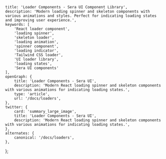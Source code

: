     title: 'Loader Components - Sera UI Component Library',
    description: 'Modern loading spinner and skeleton components with various animations and styles. Perfect for indicating loading states and improving user experience.',
    keywords: [
        'React loader component',
        'loading spinner',
        'skeleton loader',
        'loading animation',
        'spinner component',
        'loading indicator',
        'Tailwind CSS loader',
        'UI loader library',
        'loading states',
        'Sera UI components'
    ],
    openGraph: {
        title: 'Loader Components - Sera UI',
        description: 'Modern React loading spinner and skeleton components with various animations for indicating loading states.',
        type: 'article',
        url: '/docs/loaders',
    },
    twitter: {
        card: 'summary_large_image',
        title: 'Loader Components - Sera UI',
        description: 'Modern React loading spinner and skeleton components with various animations for indicating loading states.',
    },
    alternates: {
        canonical: '/docs/loaders',
    },
};



<HideTOC />
<Loaders />